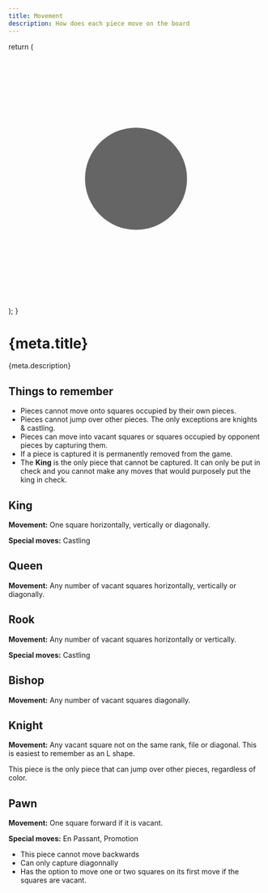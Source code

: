 ```yaml
---
title: Movement
description: How does each piece move on the board
---
```


  return (
    <svg viewBox="0 0 10 10">
      <ellipse cx="5" cy="5" rx="2" ry="2" opacity="0.6" />
    </svg>
  );
}

# {meta.title}

<p className="lead">{meta.description}</p>

## Things to remember

- Pieces cannot move onto squares occupied by their own pieces.
- Pieces cannot jump over other pieces. The only exceptions are <Link href="/docs/rules/movement#knight">knights</Link> & <Link href="/docs/rules/special-moves#castling">castling</Link>.
- Pieces can move into vacant squares or squares occupied by opponent pieces by capturing them.
- If a piece is captured it is permanently removed from the game.
- The **King** is the only piece that cannot be captured. It can only be put in check and you cannot make any moves that would purposely put the king in check.

## King

<Chessboard fen="8/8/8/8/3K4/8/8/8 w - - 0 1">
  <div slot="d5">
    <Marker />
  </div>
  <div slot="e5">
    <Marker />
  </div>
  <div slot="e4">
    <Marker />
  </div>
  <div slot="e3">
    <Marker />
  </div>
  <div slot="d3">
    <Marker />
  </div>
  <div slot="c3">
    <Marker />
  </div>
  <div slot="c4">
    <Marker />
  </div>
  <div slot="c5">
    <Marker />
  </div>
</Chessboard>

**Movement:** One square horizontally, vertically or diagonally.

**Special moves:** <Link href="/docs/rules/special-moves#castling">Castling</Link>

## Queen

<Chessboard fen="8/8/8/8/3Q4/8/8/8 w - - 0 1">
  <div slot="d5">
    <Marker />
  </div>
  <div slot="d6">
    <Marker />
  </div>
  <div slot="d7">
    <Marker />
  </div>
  <div slot="d8">
    <Marker />
  </div>
  <div slot="e5">
    <Marker />
  </div>
  <div slot="f6">
    <Marker />
  </div>
  <div slot="g7">
    <Marker />
  </div>
  <div slot="h8">
    <Marker />
  </div>
  <div slot="e4">
    <Marker />
  </div>
  <div slot="f4">
    <Marker />
  </div>
  <div slot="g4">
    <Marker />
  </div>
  <div slot="h4">
    <Marker />
  </div>
  <div slot="e3">
    <Marker />
  </div>
  <div slot="f2">
    <Marker />
  </div>
  <div slot="g1">
    <Marker />
  </div>
  <div slot="d3">
    <Marker />
  </div>
  <div slot="d2">
    <Marker />
  </div>
  <div slot="d1">
    <Marker />
  </div>
  <div slot="c3">
    <Marker />
  </div>
  <div slot="b2">
    <Marker />
  </div>
  <div slot="a1">
    <Marker />
  </div>
  <div slot="c4">
    <Marker />
  </div>
  <div slot="b4">
    <Marker />
  </div>
  <div slot="a4">
    <Marker />
  </div>
  <div slot="c5">
    <Marker />
  </div>
  <div slot="b6">
    <Marker />
  </div>
  <div slot="a7">
    <Marker />
  </div>
</Chessboard>

**Movement:** Any number of vacant squares horizontally, vertically or diagonally.

## Rook

<Chessboard fen="8/8/8/8/3R4/8/8/8 w - - 0 1">
  <div slot="d5">
    <Marker />
  </div>
  <div slot="d6">
    <Marker />
  </div>
  <div slot="d7">
    <Marker />
  </div>
  <div slot="d8">
    <Marker />
  </div>
  <div slot="e4">
    <Marker />
  </div>
  <div slot="f4">
    <Marker />
  </div>
  <div slot="g4">
    <Marker />
  </div>
  <div slot="h4">
    <Marker />
  </div>
  <div slot="d3">
    <Marker />
  </div>
  <div slot="d2">
    <Marker />
  </div>
  <div slot="d1">
    <Marker />
  </div>
  <div slot="c4">
    <Marker />
  </div>
  <div slot="b4">
    <Marker />
  </div>
  <div slot="a4">
    <Marker />
  </div>
</Chessboard>

**Movement:** Any number of vacant squares horizontally or vertically.

**Special moves:** <Link href="/docs/rules/special-moves#castling">Castling</Link>

## Bishop

<Chessboard fen="8/8/8/8/3B4/8/8/8 w - - 0 1">
  <div slot="e5">
    <Marker />
  </div>
  <div slot="f6">
    <Marker />
  </div>
  <div slot="g7">
    <Marker />
  </div>
  <div slot="h8">
    <Marker />
  </div>
  <div slot="e3">
    <Marker />
  </div>
  <div slot="f2">
    <Marker />
  </div>
  <div slot="g1">
    <Marker />
  </div>
  <div slot="c3">
    <Marker />
  </div>
  <div slot="b2">
    <Marker />
  </div>
  <div slot="a1">
    <Marker />
  </div>
  <div slot="c5">
    <Marker />
  </div>
  <div slot="b6">
    <Marker />
  </div>
  <div slot="a7">
    <Marker />
  </div>
</Chessboard>

**Movement:** Any number of vacant squares diagonally.

## Knight

<Chessboard fen="8/8/8/8/3N4/8/8/8 w - - 0 1">
  <div slot="e6">
    <Marker />
  </div>
  <div slot="f5">
    <Marker />
  </div>
  <div slot="f3">
    <Marker />
  </div>
  <div slot="e2">
    <Marker />
  </div>
  <div slot="c2">
    <Marker />
  </div>
  <div slot="b3">
    <Marker />
  </div>
  <div slot="b5">
    <Marker />
  </div>
  <div slot="c6">
    <Marker />
  </div>
</Chessboard>

**Movement:** Any vacant square not on the same rank, file or diagonal. This is easiest to remember as an L shape.

<Callout title="Note:">

This piece is the only piece that can jump over other pieces, regardless of color.

</Callout>

## Pawn

<Chessboard fen="8/8/8/8/8/8/3PP3/8 w - - 0 1">
  <div slot="d3">
    <Marker />
  </div>
  <div slot="e3">
    <Marker />
  </div>
  <div slot="e4">
    <Marker />
  </div>
</Chessboard>

**Movement:** One square forward if it is vacant.

**Special moves:** <Link href="/docs/rules/special-moves#en-passant">En Passant</Link>, <Link href="/docs/rules/special-moves#promotion">Promotion</Link>

<Callout title="Note:">

- This piece cannot move backwards
- Can only capture diagonnally
- Has the option to move one or two squares on its first move if the squares are vacant.

</Callout>
